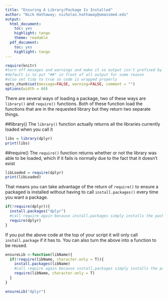 ```yaml
---
title: "Ensuring A Library/Package Is Installed"
author: "Nick Hathaway; nicholas.hathaway@umassmed.edu"
output:
  html_document:
    toc: yes
    highlight: tango
    theme: readable
  pdf_document:
    toc: yes
    highlight: tango
---
```


```r
require(knitr)
#turn off mesages and warnings and make it so output isn't prefixed by anything,
#default is to put "##" in front of all output for some reason
#also set tidy to true so code is wrapped properly 
opts_chunk$set(message=FALSE, warning=FALSE, comment = "")
options(width = 60)
```

There are several ways of loading a package, two of these ways are `library()` and `require()` functions. Both of these function load the functions that are in the requested library but they return two separate things. 

##library()
The `library()` function actually returns all the libraries currently loaded when you call it
```r
libs = library(dplyr)
print(libs)
```

##require()
The `require()` function returns whether or not the library was able to be loaded, which if it fails is normally due to the fact that it doesn't exist
```r
libLoaded = require(dplyr)
print(libLoaded)
```

That means you can take advantage of the return of `require()` to ensure a packaged is installed without having to call `install.packages()` every time you want a package. 
```r
if(!require(dplyr)){
  install.packages("dplyr")
  #call require again because install.packages simply installs the package, it doesn't load it
  require(dplyr)
}
```
If you put the above code at the top of your script it will only call `install.package` if it has to. You can also turn the above into a function to be reused. 
```r
ensureLib <-function(libName){
  if(!require(libName, character.only = T)){
    install.packages(libName)
    #call require again because install.packages simply installs the package, it doesn't load it
    require(libName, character.only = T)
  }
}

ensureLib("dplyr")
```


